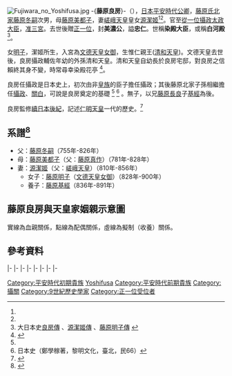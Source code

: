 [[File:Fujiwara_no_Yoshifusa.jpg|thumb]]
-{'''藤原良房'''}-（{{bd|804年||872年|10月7日|Fujiwara no Yoshifusa}}），[[日本|日本]][[平安時代|平安時代]][[公卿|公卿]]，[[藤原氏|藤原氏]][[藤原北家|北家]][[藤原冬嗣|藤原冬嗣]]次男，母[[藤原美都子|藤原美都子]]，妻[[嵯峨天皇|嵯峨天皇]]皇女[[源潔姬|源潔姬]]<ref name="DaiNipponShi" /><ref name="Kuge ruibetsu fu" />。官至[[從一位|從一位]][[攝政|攝政]][[太政大臣|太政大臣]]，[[准三宮|<nowiki>准三宮</nowiki>]]。去世後贈[[正一位|正一位]]，封'''<nowiki>美濃公</nowiki>'''，謚'''<nowiki>忠仁</nowiki>'''。世稱'''<nowiki>染殿大臣</nowiki>'''，或稱'''<nowiki>白河殿</nowiki>'''
<ref name="DaiNipponShi">大日本史[http://miko.org/~uraki/kuon/furu/text/dainihonsi/dns131.htm 良房傳] {{Wayback|url=http://miko.org/~uraki/kuon/furu/text/dainihonsi/dns131.htm |date=20210302053823 }}、[http://miko.org/~uraki/kuon/furu/text/dainihonsi/dns101.htm#05 源潔姬傳] {{Wayback|url=http://miko.org/~uraki/kuon/furu/text/dainihonsi/dns101.htm#05 |date=20110123223917 }}、[http://miko.org/~uraki/kuon/furu/text/dainihonsi/dns077.htm#57 藤原明子傳] {{Wayback|url=http://miko.org/~uraki/kuon/furu/text/dainihonsi/dns077.htm#57 |date=20090928150158 }}</ref>。

女[[藤原明子|明子]]，潔姬所生，入宮為[[文德天皇|文德天皇]][[女御|女御]]，生惟仁親王([[清和天皇|清和天皇]])。文德天皇去世後，良房攝政輔佐年幼的外孫清和天皇。清和天皇自幼長於良房宅邸，對良房之信賴終其身不變，時常尋幸染殿花亭
<ref name="Senken ko Minoru">{{Cite web |url=http://miko.org/~uraki/kuon/furu/chara/senken/kojitu04.htm#fujiwara_yosifusa |title=先賢故實 |access-date=2010-12-12 |archive-date=2021-03-02 |archive-url=https://web.archive.org/web/20210302043618/https://miko.org/~uraki/kuon/furu/chara/senken/kojitu04.htm#fujiwara_yosifusa |dead-url=no }}</ref>。

良房任攝政是日本史上，初次由非[[日本皇室|皇族]]的臣子擔任攝政；其後藤原北家子孫相繼擔任[[攝政|攝政]]、[[關白|關白]]，可說是良房奠定的基礎
<ref name="DaiNipponShi" />
<ref name="Nippon Shi">日本史（鄭學稼著，黎明文化，臺北，民66）</ref>
。無子，以兄[[藤原長良|藤原長良]]子[[藤原基經|基經]]為後。

良房監修[[續日本後紀|續日本後紀]]，記述[[仁明天皇|仁明天皇]]一代的歷史。<ref>{{Cite web |url=http://miko.org/~uraki/kuon/furu/text/syokukouki/skk00.htm |title=續日本後紀序 |access-date=2012-01-02 |archive-date=2021-03-02 |archive-url=https://web.archive.org/web/20210302035649/https://miko.org/~uraki/kuon/furu/text/syokukouki/skk00.htm |dead-url=no }}</ref>

==系譜<ref name="Kuge ruibetsu fu">{{Cite web |url=http://www.geocities.jp/okugesan_com/hujiwara.htm#yoshihusa |title=公卿類別譜 |access-date=2010-12-12 |archive-url=https://web.archive.org/web/20101114061817/http://www.geocities.jp/okugesan_com/hujiwara.htm#yoshihusa |archive-date=2010-11-14 |dead-url=yes }}</ref>==
*父：[[藤原冬嗣|藤原冬嗣]]（755年-826年）
*母：[[藤原美都子|藤原美都子]]（父：[[藤原真作|藤原真作]]）（781年-828年）
*妻：[[源潔姬|源潔姬]]（父：[[嵯峨天皇|嵯峨天皇]]）（810年-856年）
**女子：[[藤原明子|藤原明子]]（[[文德天皇|文德天皇]][[女御|女御]]）（828年-900年） 
**養子：[[藤原基經|藤原基經]]（836年-891年）

==藤原良房與天皇家姻親示意圖==

實線為血親關係，點線為配偶關係，虛線為擬制（收養）關係。
{{chart/start}}
{{chart |border=0| XXX |P|m|P| XXa | | | | XXb | XXb=[[嵯峨天皇|嵯峨天皇]]|XXa=[[藤原美都子|美都子]]| XXX=[[藤原冬嗣|冬嗣]]}}
{{chart |border=0| |,|-|-|+|-|-|.| | | |,|-|^|-|.}}
{{chart |border=0| XXX | XXc | XXa |m| XXb | | XXd |m| XXe | XXX=[[藤原順子|順子]]|XXc=[[藤原長良|長良]]|XXa=良房| XXb=[[源潔姬|潔姬]]| XXd=[[仁明天皇|仁明天皇]]|XXe=''順子''<br>(冬嗣之女)}}
{{chart |border=0| | | | |!|F|~|~|~|e| | | | | | | |!| | | | | }}
{{chart |border=0| | | | XXX | | | XXa |P|P|m|P|P| XXb | XXX=[[藤原基經|基經]]|XXa=[[藤原明子|明子]]|XXb=[[文德天皇|文德天皇]]}}
{{chart |border=0| | | | |!| | | | | | | | |!| }}
{{chart |border=0| | | | XXa | | | | | | | XXX | XXX=[[清和天皇|清和天皇]]|XXa=[[藤原北家|藤原北家]]}}
{{chart |border=0| | | | | | | | | | | | | |)|-|-|.}}
{{chart |border=0| | | | | | | | | | | | | XXX | XXa |          XXX=[[陽成天皇|陽成天皇]]|XXa=[[清和源氏|清和源氏]]}}
{{chart/end}}

==參考資料==
<references/>

{{start box|width=auto}}
{{s-pre}}
|-
{{s-before|[[藤原冬嗣|藤原冬嗣]]}}
{{s-title|[[藤氏長者|藤氏長者]]|826年8月30日－872年10月1日}}
{{s-after|[[藤原基經|藤原基經]]}}
|-
{{s-off}}
|-
{{s-vacant||last={{link-ja|橘氏公|橘氏公}}}}
{{s-title|[[右大臣|右大臣]]|848年2月18日－857年3月18日}}
{{s-after|{{link-ja|藤原良相|藤原良相}}}}
|-
{{s-vacant||last=[[草壁皇子|草壁皇子]]}}
{{s-title|[[攝政關白列表|攝政]]|866年10月1日－872年10月7日}}
{{s-vacant|rows=2||next=藤原基經}}
|-
{{s-vacant||last=[[道鏡|道鏡]]}}
{{s-title|[[太政大臣|太政大臣]]|857年3月18日－872年10月7日}}
|-
{{s-mil}}
|-
{{s-before|橘氏公}}
{{s-title|{{link-ja|近衛大將|近衛大将|右大將}}|842年8月20日－854年9月23日}}
{{s-after|{{link-ja|源信 (公卿)|源信 (公卿)|源信}}}}
|-
{{s-vacant||last={{link-ja|源常|源常}}}}
{{s-title|{{link-ja|近衛大將|近衛大将|左大將}}|854年9月23日－857年3月18日}}
{{s-vacant||next=藤原良相}}
{{end box}}
{{日本的攝政}}
{{藤原氏長者}}
{{歷代太政大臣}}

{{Authority control}}

{{DEFAULTSORT:Fujiwara no Yoshifusa}}
[[Category:平安時代初期貴族|Category:平安時代初期貴族]]
[[Category:良房流|Yoshifusa]]
[[Category:平安時代前期貴族|Category:平安時代前期貴族]]
[[Category:攝關|Category:攝關]]
[[Category:9世紀歷史學家|Category:9世紀歷史學家]]
[[Category:正一位受位者|Category:正一位受位者]]